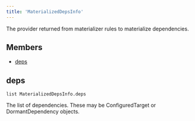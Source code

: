 ```yaml
---
title: 'MaterializedDepsInfo'
---
```



The provider returned from materializer rules to materialize dependencies.

## Members

* [deps](#deps)

## deps

```
list MaterializedDepsInfo.deps
```

The list of dependencies. These may be ConfiguredTarget or DormantDependency objects.